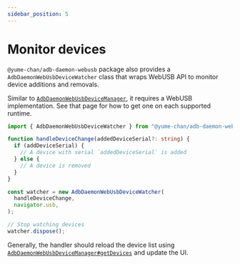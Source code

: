 ```yaml
---
sidebar_position: 5
---
```


# Monitor devices

`@yume-chan/adb-daemon-webusb` package also provides a `AdbDaemonWebUsbDeviceWatcher` class that wraps WebUSB API to monitor device additions and removals.

Similar to [`AdbDaemonWebUsbDeviceManager`](./device-manager.md), it requires a WebUSB implementation. See that page for how to get one on each supported runtime.

```ts transpile
import { AdbDaemonWebUsbDeviceWatcher } from "@yume-chan/adb-daemon-webusb";

function handleDeviceChange(addedDeviceSerial?: string) {
  if (addDeviceSerial) {
    // A device with serial `addedDeviceSerial` is added
  } else {
    // A device is removed
  }
}

const watcher = new AdbDaemonWebUsbDeviceWatcher(
  handleDeviceChange,
  navigator.usb,
);

// Stop watching devices
watcher.dispose();
```

Generally, the handler should reload the device list using [`AdbDaemonWebUsbDeviceManager#getDevices`](./get-devices.md) and update the UI.
